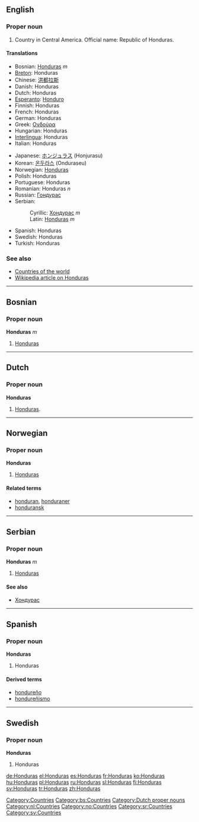 {{see|honduras}}

==English==

===Proper noun===
{{en-proper noun}}

# Country in Central America. Official name: Republic of Honduras.

====Translations====
{{top}}
*Bosnian: [[Honduras#Bosnian|Honduras]] ''m''
*[[Breton]]: Honduras
*Chinese: [[洪都拉斯]]
*Danish: Honduras
*Dutch: Honduras
*[[Esperanto]]: [[Honduro]]
*Finnish: Honduras
*French: Honduras
*German: Honduras
*Greek: [[Ονδούρα]]
*Hungarian: Honduras
*[[Interlingua]]: Honduras
*Italian: Honduras
{{mid}}
*Japanese: [[ホンジュラス]] (Honjurasu)
*Korean: [[온두라스]] (Onduraseu)
*Norwegian: [[#Norwegian|Honduras]]
*Polish: Honduras
*Portuguese: Honduras
*Romanian: Honduras ''n''
*Russian: [[Гондурас]]
*Serbian:
*:Cyrillic: [[Хондурас]] ''m''
*:Latin: [[Honduras#Serbian|Honduras]] ''m''
*Spanish: Honduras
*Swedish: Honduras
*Turkish: Honduras
{{bottom}}

===See also===
*[[Countries of the world]]
*[[w:Honduras|Wikipedia article on Honduras]]

[[Category:Countries]]

----

==Bosnian==

===Proper noun===
'''Honduras''' ''m''
#[[Honduras]]
[[Category:bs:Countries]]

----

==Dutch==
===Proper noun===
'''Honduras''' {{n}}
# [[#English|Honduras]].

[[Category:Dutch proper nouns]]
[[Category:nl:Countries]]

----

==Norwegian==

===Proper noun===
[[Category:no:Countries]]
'''Honduras'''
#[[#English|Honduras]]
====Related terms====
*[[honduran]], [[honduraner]]
*[[honduransk]]

----

==Serbian==

===Proper noun===
'''Honduras''' ''m''
#[[Honduras]]
====See also====
*[[Хондурас]]
[[Category:sr:Countries]]

----

==Spanish==

===Proper noun===
'''Honduras'''
# Honduras

====Derived terms====
*[[hondureño]] {{pos_a}}
*[[hondureñismo]] {{m}}

----

==Swedish==

===Proper noun===
'''Honduras'''
#Honduras
[[Category:sv:Countries]]

[[de:Honduras]]
[[el:Honduras]]
[[es:Honduras]]
[[fr:Honduras]]
[[ko:Honduras]]
[[hu:Honduras]]
[[pl:Honduras]]
[[ru:Honduras]]
[[sl:Honduras]]
[[fi:Honduras]]
[[sv:Honduras]]
[[tr:Honduras]]
[[zh:Honduras]]